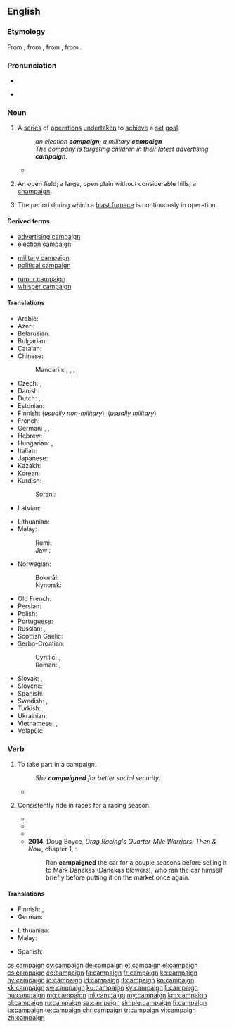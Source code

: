 ==English==

{{wikipedia}}

===Etymology===
From {{etyl|fr|en}} {{term|campagne|lang=fr}}, from {{etyl|it|en}} {{term|campagna||field, military operation|lang=it}}, from {{etyl|LL.|en}} {{m|la|campānia||open country, battlefield}}, from {{etyl|la|en}} {{term|campus||field|lang=la}}.

===Pronunciation===
* {{audio|en-us-campaign.ogg|Audio (US)|lang=en}}

* {{rhymes|eɪn|lang=en}}

===Noun===
{{en-noun}}

# A [[series]] of [[operation]]s [[undertaken]] to [[achieve]] a [[set]] [[goal]].
#: ''an election '''campaign'''; a military '''campaign'''''
#: ''The company is targeting children in their latest advertising '''campaign'''.''
#* {{quote-news
|year=2012
|date=April 9
|author=Mandeep Sanghera
|title=Tottenham 1 - 2 Norwich
|work=BBC Sport
|url=http://www.bbc.co.uk/sport/0/football/17581358
|page=
|passage=The Canaries went ahead when the home defence failed to clear their lines and Pilkington was on hand to slide in his eighth goal of the '''campaign'''.}}
# {{context|obsolete|lang=en}} An open field; a large, open plain without considerable hills; a [[champaign]].
#: {{rfquotek|Grath}}
# The period during which a [[blast furnace]] is continuously in operation.

====Derived terms====
{{rel-top3|Terms derived from ''campaign'' (noun)}}
* [[advertising campaign]]
* [[election campaign]]
{{rel-mid3}}
* [[military campaign]]
* [[political campaign]]
{{rel-mid3}}
* [[rumor campaign]]
* [[whisper campaign]]
{{rel-bottom}}

====Translations====
{{trans-top|series of operations undertaken to achieve a set goal}}
* Arabic: {{t|ar|حَمْلَة|f}}
* Azeri: {{t|az|kampaniya}}
* Belarusian: {{t|be|кампа́нія|f|sc=Cyrl}}
* Bulgarian: {{t+|bg|кампа́ния|f|sc=Cyrl}}
* Catalan: {{t|ca|campanya|f}}
* Chinese:
*: Mandarin: {{t+|cmn|活動|sc=Hani}}, {{t+|cmn|活动|tr=huódòng|sc=Hani}}, {{t+|cmn|戰役|sc=Hani}}, {{t+|cmn|战役|tr=zhànyì|sc=Hani}} {{qualifier|military}}
* Czech: {{t|cs|tažení|n}} {{qualifier|military}}, {{t|cs|kampaň|f}} {{qualifier|advertising, political}}
* Danish: {{t|da|kampagne|c}}
* Dutch: {{t+|nl|campagne|f}}, {{t+|nl|veldtocht|m}}
* Estonian: {{t|et|kampaania}}
* Finnish: {{t+|fi|kampanja}} (''usually non-military''), {{t|fi|sotaretki}} (''usually military'')
* French: {{t+|fr|campagne|f}}
* German: {{t+|de|Kampagne|f}}, {{t+|de|Feldzug|m}}, {{t|de|Heereszug|m}}
* Hebrew: {{t+|he|מערכה|f|sc=Hebr}}
* Hungarian: {{t+|hu|kampány}}, {{t+|hu|hadjárat}}
* Italian: {{t+|it|campagna|f}}
* Japanese: {{t+|ja|キャンペーン|tr=kyanpēn|sc=Jpan}}
* Kazakh: {{t|kk|науқан|sc=Cyrl}}
* Korean: {{t+|ko|캠페인|sc=Kore}}
* Kurdish:
*: Sorani: {{t|ckb|حه‌مله‌|sc=ku-Arab}}
* Latvian: {{t|lv|kampaņa|f}}
{{trans-mid}}
* Lithuanian: {{t|lt|kampanija|f}}
* Malay:
*: Rumi: {{t+|ms|kempen}}
*: Jawi: {{t|ms|کيمڤين|sc=Arab}}
* Norwegian:
*: Bokmål: {{t|nb|kampanje|m}}
*: Nynorsk: {{t|nn|kampanje|m}}
* Old French: {{t|fro|cumpaigne|f}}
* Persian: {{t+|fa|کارزار|tr=kârzâr|sc=fa-Arab}}
* Polish: {{t+|pl|kampania|f}}
* Portuguese: {{t+|pt|campanha|f}}
* Russian: {{t+|ru|кампа́ния|f}}, {{t+|ru|похо́д|m}} {{qualifier|military, also}}
* Scottish Gaelic: {{t|gd|iomairt|f}}
* Serbo-Croatian:
*: Cyrillic: {{t|sh|кампања|sc=Cyrl}}, {{t|sh|поход|sc=Cyrl}}
*: Roman: {{t+|sh|kampanja}}, {{t+|sh|pohod}}
* Slovak: {{t|sk|kampaň|f}}, {{t|sk|ťaženie|n}} {{qualifier|military}}
* Slovene: {{t|sl|kampanja|f}}
* Spanish: {{t+|es|campaña|f}}
* Swedish: {{t+|sv|kampanj}}, {{qualifier|military}} {{t|sv|fälttåg|n}}
* Turkish: {{t+|tr|kampanya}}
* Ukrainian: {{t+|uk|кампа́нія|f|sc=Cyrl}}
* Vietnamese: {{t+|vi|chiến dịch}} {{qualifier|military}}, {{t+|vi|vận động}}
* Volapük: {{qualifier|military}} {{t|vo|krigagoläd}}
{{trans-bottom}}

===Verb===
{{en-verb}}

# {{context|intransitive|lang=en}} To take part in a campaign.
#: ''She '''campaigned''' for better social security.''
#* {{quote-news
|year=2012
|date=April 19
|author=Josh Halliday
|title=Free speech haven or lawless cesspool – can the internet be civilised?
|work=the Guardian
|url=http://www.guardian.co.uk/technology/2012/apr/19/free-speech-haven-lawless-cesspool
|page=
|passage=But the purported rise in violent videos online has led some MPs to '''campaign''' for courts to have more power to remove or block material on YouTube. The Labour MP Heidi Alexander said she was appalled after a constituent was robbed at knifepoint, and the attackers could be found brandishing weapons and rapping about gang violence online.}}
# {{lb|en|transitive}} Consistently ride in races for a racing season.
#* {{quote-news|work=Yachting |title=Jack King: Merrythought |year=1983 |month=May|volume=153|number=5|page=110|passage=After modifying her for ocean racing, he '''campaigned''' her for three years, and in 1975, donated her to the U.S. Naval Academy.}}
#* {{quote-book|title=The colonial quarter race horse |author=Alexander Mackay-Smith |year=1983 |page=14  |passage=The "more curious" were the affluent planters who bred and '''campaigned''' race horses in quarter races, the only form of racing practiced in the Virginia colony during the first 125 years of its existence. }}
#* {{quote-book|title=Mustang Race Cars |author=John Albert Craft |year=2002 |page=124 |ISBN=0760311080 |passage=Holman & Moody built more Mustangs than just the Mickey Thompson cars. One in that number was this red 302-powered 1969 Sportsroof. It was '''campaigned''' by David Pearson and Bobby Allison during the 1969 through 1972 seasons. }}
#* '''2014''', Doug Boyce, ''Drag Racing's Quarter-Mile Warriors: Then & Now'', chapter 1, {{gbooks|q=campaigned|id=Y0T7AwAAQBAJ|pg=31}}:
#*: Ron '''campaigned''' the car for a couple seasons before selling it to Mark Danekas (Danekas blowers), who ran the car himself briefly before putting it on the market once again.

====Translations====
{{trans-top|to take part in a campaign}}
* Finnish: {{t|fi|kampanjoida}}, {{t+|fi|sotia}} {{qualifier|military}}
* German: {{t+|de|einsetzen|alt=sich einsetzen}} {{qualifier|''for'': für}}
{{trans-mid}}
* Lithuanian: {{t+|lt|dalyvauti}} {{t|lt|kampanijoje}}
* Malay: {{t|ms|berkempen}}
{{trans-bottom}}

{{checktrans-top}}
* Spanish: {{t-check|es|sondear}}
{{trans-bottom}}

[[cs:campaign]]
[[cy:campaign]]
[[de:campaign]]
[[et:campaign]]
[[el:campaign]]
[[es:campaign]]
[[eo:campaign]]
[[fa:campaign]]
[[fr:campaign]]
[[ko:campaign]]
[[hy:campaign]]
[[io:campaign]]
[[id:campaign]]
[[it:campaign]]
[[kn:campaign]]
[[kk:campaign]]
[[sw:campaign]]
[[ku:campaign]]
[[ky:campaign]]
[[li:campaign]]
[[hu:campaign]]
[[mg:campaign]]
[[ml:campaign]]
[[my:campaign]]
[[km:campaign]]
[[pl:campaign]]
[[ru:campaign]]
[[sa:campaign]]
[[simple:campaign]]
[[fi:campaign]]
[[ta:campaign]]
[[te:campaign]]
[[chr:campaign]]
[[tr:campaign]]
[[vi:campaign]]
[[zh:campaign]]